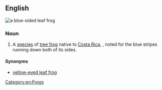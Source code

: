 ==English==
[[File:Granota ulls verds.jpg|thumb|a '''blue-sided leaf frog''']]
{{wikipedia}}
{{wikispecies|Agalychnis annae}}

===Noun===
{{en-noun|head=[[blue]]-[[sided]] [[leaf frog]]}}

# A [[species]] of [[tree frog]] native to [[Costa Rica]], {{taxlink|Agalychnis annae|species|noshow=1}}, noted for the blue stripes running down both of its sides.

====Synonyms====
* [[yellow-eyed leaf frog]]

[[Category:en:Frogs]]